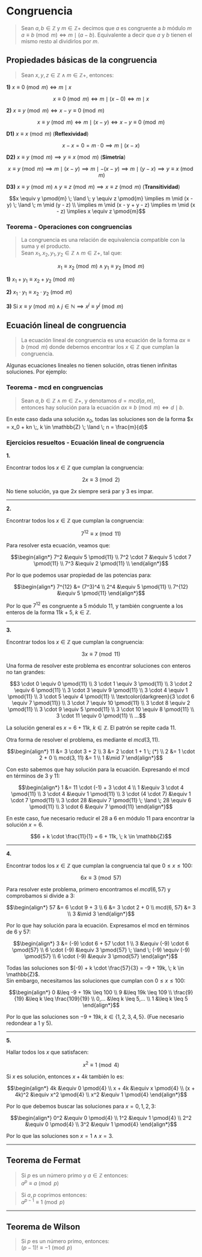 # Congruencia 

> Sean $a, b \in \mathbb{Z}$ y $m \in \mathbb{Z}+$ decimos que $a$ es congruente a $b$ módulo $m$\
$a \equiv b \pmod{m} \iff m \mid (a - b)$. Equivalente a decir que $a$ y $b$ tienen el mismo resto al dividirlos por $m$.

## Propiedades básicas de la congruencia

> Sean $x, y, z \in \mathbb{Z} \; \land \; m \in \mathbb{Z}+$, entonces:

**1)** $x \equiv 0 \pmod{m} \iff m \mid x$

```math
x \equiv 0 \pmod{m} \iff m \mid (x - 0) \iff m \mid x
```

**2)** $x \equiv y \pmod{m} \iff x - y \equiv 0 \pmod{m}$

```math
x \equiv y \pmod{m} \iff m \mid (x - y) \iff x - y \equiv 0 \pmod{m}
```

**D1)** $x \equiv x \pmod{m}$ (**Reflexividad**)

```math
x - x = 0 = m \cdot 0 \implies m \mid (x - x)
```

**D2)** $x \equiv y \pmod{m} \implies y \equiv x \pmod{m}$ (**Simetría**)

```math
x \equiv y \pmod{m} \implies m \mid (x - y) \implies m \mid -(x - y) \implies m \mid (y - x) \implies y \equiv x \pmod{m}
```

**D3)** $x \equiv y \pmod{m} \; \land \; y \equiv z \pmod{m} \implies x \equiv z \pmod{m}$ (**Transitividad**)

```math
x \equiv y \pmod{m} \; \land \; y \equiv z \pmod{m} \implies m \mid (x - y) \; \land \; m \mid (y - z) \\ 
\implies m \mid (x - y + y - z) \implies m \mid (x - z) \implies x \equiv z \pmod{m}
```

### Teorema - Operaciones con congruencias

> La congruencia es una relación de equivalencia compatible con la suma y el producto.\
Sean $x_1, x_2, y_1, y_2 \in \mathbb{Z} \; \land \; m \in \mathbb{Z}+$, tal que: 

```math
x_1 \equiv x_2 \pmod{m} \; \land \; y_1 \equiv y_2 \pmod{m}
```

**1)** $x_1 + y_1 \equiv x_2 + y_2 \pmod{m}$

**2)** $x_1 \cdot y_1 \equiv x_2 \cdot y_2 \pmod{m}$

**3)** Si $x \equiv y \pmod{m} \; \land \; j \in \mathbb{N} \implies x^j \equiv y^j \pmod{m}$

## Ecuación lineal de congruencia

> La ecuación lineal de congruencia es una ecuación de la forma $ax \equiv b \pmod{m}$ donde debemos encontrar los $x \in \mathbb{Z}$ que cumplan la congruencia.

Algunas ecuaciones lineales no tienen solución, otras tienen infinitas soluciones. Por ejemplo: 

### Teorema - mcd en congruencias

> Sean $a, b \in \mathbb{Z} \; \land \; m \in \mathbb{Z}+$, y denotamos $d = mcd(a, m)$,\
entonces hay solución para la ecuación $ax \equiv b \pmod{m} \iff d \mid b$.

En este caso dada una solución $x_0$, todas las soluciones son de la forma $x = x_0 + kn \;, k \in \mathbb{Z} \; \land \; n = \frac{m}{d}$

### Ejercicios resueltos - Ecuación lineal de congruencia

**1.**

Encontrar todos los $x \in \mathbb{Z}$ que cumplan la congruencia:

```math 
2x \equiv 3 \pmod{2}
```

No tiene solución, ya que $2x$ siempre será par y $3$ es impar. 

***

**2.**

Encontrar todos los $x \in \mathbb{Z}$ que cumplan la congruencia:

```math
7^{12} \equiv x \pmod{11}
```

Para resolver esta ecuación, veamos que: 

```math
\begin{align*}
7^2 &\equiv 5 \pmod{11} \\
7^2 \cdot 7 &\equiv 5 \cdot 7 \pmod{11} \\
7^3 &\equiv 2 \pmod{11} \\
\end{align*}
```

Por lo que podemos usar propiedad de las potencias para:

```math
\begin{align*}
7^{12} &= (7^3)^4 \\
2^4 &\equiv 5 \pmod{11} \\
7^{12} &\equiv 5 \pmod{11}
\end{align*}
```

Por lo que $7^{12}$ es congruente a $5$ módulo $11$, y también congruente a los enteros de la forma $11k + 5, \; k \in \mathbb{Z}$.

***

**3.**

Encontrar todos los $x \in \mathbb{Z}$ que cumplan la congruencia:

```math
3x \equiv 7 \pmod{11}
```

Una forma de resolver este problema es encontrar soluciones con enteros no tan grandes: 

```math
3 \cdot 0 \equiv 0 \pmod{11} \\
3 \cdot 1 \equiv 3 \pmod{11} \\
3 \cdot 2 \equiv 6 \pmod{11} \\
3 \cdot 3 \equiv 9 \pmod{11} \\
3 \cdot 4 \equiv 1 \pmod{11} \\
3 \cdot 5 \equiv 4 \pmod{11} \\
\textcolor{darkgreen}{3 \cdot 6 \equiv 7 \pmod{11}} \\
3 \cdot 7 \equiv 10 \pmod{11} \\
3 \cdot 8 \equiv 2 \pmod{11} \\
3 \cdot 9 \equiv 5 \pmod{11} \\
3 \cdot 10 \equiv 8 \pmod{11} \\
3 \cdot 11 \equiv 0 \pmod{11} \\
...
```

La solución general es $x = 6 + 11k, \; k \in \mathbb{Z}$. El patrón se repite cada $11$.

Otra forma de resolver el problema, es mediante el $mcd(3, 11)$. 

```math
\begin{align*}
11 &= 3 \cdot 3 + 2 \\
3 &= 2 \cdot 1 + 1 \; (*) \\
2 &= 1 \cdot 2 + 0 \\
mcd(3, 11) &= 1 \\
1 &\mid 7 
\end{align*}
```

Con esto sabemos que hay solución para la ecuación. Expresando el mcd en términos de $3$ y $11$:

```math
\begin{align*}
1 &= 11 \cdot (-1) + 3 \cdot 4 \\
1 &\equiv 3 \cdot 4 \pmod{11} \\
3 \cdot 4 &\equiv 1 \pmod{11} \\
3 \cdot (4 \cdot 7) &\equiv 1 \cdot 7 \pmod{11} \\
3 \cdot 28 &\equiv 7 \pmod{11} \; \land \; 28 \equiv 6 \pmod{11} \\
3 \cdot 6 &\equiv 7 \pmod{11}
\end{align*}
```

En este caso, fue necesario reducir el $28$ a $6$ en módulo $11$ para encontrar la solución $x = 6$.

```math
6 + k \cdot \frac{11}{1} = 6 + 11k, \; k \in \mathbb{Z}
```

***

**4.**

Encontrar todos los $x \in \mathbb{Z}$ que cumplan la congruencia tal que $0 \leq x \leq 100$:

```math
6x \equiv 3 \pmod{57}
```

Para resolver este problema, primero encontramos el $mcd(6, 57)$ y comprobamos si divide a $3$:

```math
\begin{align*}
57 &= 6 \cdot 9 + 3 \\
6 &= 3 \cdot 2 + 0 \\
mcd(6, 57) &= 3 \\
3 &\mid 3
\end{align*}
```

Por lo que hay solución para la ecuación. Expresamos el mcd en términos de $6$ y $57$:

```math
\begin{align*}
3 &= (-9) \cdot 6 + 57 \cdot 1 \\
3 &\equiv (-9) \cdot 6 \pmod{57} \\
6 \cdot (-9) &\equiv 3 \pmod{57} \; \land \; (-9) \equiv (-9) \pmod{57} \\
6 \cdot (-9) &\equiv 3 \pmod{57} 
\end{align*}
```

Todas las soluciones son $(-9) + k \cdot \frac{57}{3} = -9 + 19k, \; k \in \mathbb{Z}$.\
Sin embargo, necesitamos las soluciones que cumplan con $0 \leq x \leq 100$:

```math
\begin{align*}
0 &\leq -9 + 19k \leq 100 \\
9 &\leq 19k \leq 109 \\
\frac{9}{19} &\leq k \leq \frac{109}{19} \\
0,... &\leq k \leq 5,... \\
1 &\leq k \leq 5
\end{align*}
```

Por lo que las soluciones son $-9 + 19k, \; k \in \{1, 2, 3, 4, 5\}$. (Fue necesario redondear a $1$ y $5$).

*** 

**5.**

Hallar todos los $x$ que satisfacen: 

```math
x^2 \equiv 1 \pmod{4}
```

Si $x$ es solución, entonces $x + 4k$ también lo es: 

```math
\begin{align*}
4k &\equiv 0 \pmod{4} \\
x + 4k &\equiv x \pmod{4} \\
(x + 4k)^2 &\equiv x^2 \pmod{4} \\
x^2 &\equiv 1 \pmod{4}
\end{align*}
```

Por lo que debemos buscar las soluciones para $x = 0, 1, 2, 3$:

```math
\begin{align*}
0^2 &\equiv 0 \pmod{4} \\
1^2 &\equiv 1 \pmod{4} \\
2^2 &\equiv 0 \pmod{4} \\
3^2 &\equiv 1 \pmod{4}
\end{align*}
```

Por lo que las soluciones son $x = 1 \land x = 3$.

***

## Teorema de Fermat 

> Si $p$ es un número primo y $a \in \mathbb{Z}$ entonces:\
$a^{p} \equiv a \pmod{p}$

> Si $a, p$ coprimos entonces:\
$a^{p-1} \equiv 1 \pmod{p}$

***

## Teorema de Wilson 

> Si $p$ es un número primo, entonces:\
$(p - 1)! \equiv -1 \pmod{p}$
